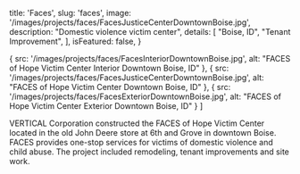 
  title: 'Faces',
  slug: 'faces',
  image: '/images/projects/faces/FacesJusticeCenterDowntownBoise.jpg',
  description: "Domestic violence victim center",
  details: [
    "Boise, ID",
    "Tenant Improvement",
  ],
  isFeatured: false,
}

  {
    src: '/images/projects/faces/FacesInteriorDowntownBoise.jpg',
    alt: "FACES of Hope Victim Center Interior Downtown Boise, ID"
  },
  {
    src: '/images/projects/faces/FacesJusticeCenterDowntownBoise.jpg',
    alt: "FACES of Hope Victim Center Downtown Boise, ID"
  },
  {
    src: '/images/projects/faces/FacesExteriorDowntownBoise.jpg',
    alt: "FACES of Hope Victim Center Exterior Downtown Boise, ID"
  }
]


VERTICAL Corporation constructed the FACES of Hope Victim Center located in the old John Deere store at 6th and Grove in downtown Boise.   FACES provides one-stop services for victims of domestic violence and child abuse. The project included remodeling, tenant improvements and site work.

<Slider slides={slides}/>